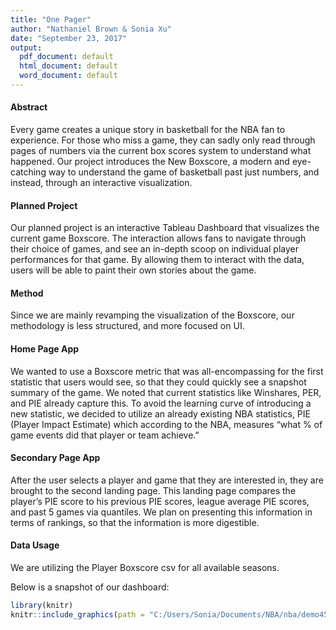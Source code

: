 ```yaml
---
title: "One Pager"
author: "Nathaniel Brown & Sonia Xu"
date: "September 23, 2017"
output:
  pdf_document: default
  html_document: default
  word_document: default
---
```

<!--- Create  a  new  basketball  game  box  score  that  better  tells  the  story  of  the
game.    Considerations  may  include
the  addition  of  new  visualizations,
statistics, and layouts.
Finally, analyze the impact of the new box score on
our key stakeholders, pre, during and postgame.--->

#### Abstract 

Every game creates a unique story in basketball for the NBA fan to experience. For those who miss a game, they can sadly only read through pages of numbers via the current box scores system to understand what happened. Our project introduces the New Boxscore, a modern and eye-catching way to understand the game of basketball past just numbers, and instead, through an interactive visualization.

#### Planned Project 

Our planned project is an interactive Tableau Dashboard that visualizes the current game Boxscore. The interaction allows fans to navigate through their choice of games, and see an in-depth scoop on individual player performances for that game. By allowing them to interact with the data, users will be able to paint their own stories about the game.

#### Method

Since we are mainly revamping the visualization of the Boxscore, our methodology is less structured, and more focused on UI.

#### Home Page App 

We wanted to use a Boxscore metric that was all-encompassing for the first statistic that users would see, so that they could quickly see a snapshot summary of the game. We noted that current statistics like Winshares, PER, and PIE already capture this. To avoid the learning curve of introducing a new statistic, we decided to utilize an already existing NBA statistics, PIE (Player Impact Estimate) which according to the NBA, measures "what % of game events did that player or team achieve." 

#### Secondary Page App 

After the user selects a player and game that they are interested in, they are brought to the second landing page. This landing page compares the player's PIE score to his previous PIE scores, league average PIE scores, and past 5 games via quantiles. We plan on presenting this information in terms of rankings, so that the information is more digestible.

#### Data Usage

We are utilizing the Player Boxscore csv for all available seasons.

Below is a snapshot of our dashboard:
```r
library(knitr)
knitr::include_graphics(path = "C:/Users/Sonia/Documents/NBA/nba/demo45.png")
```